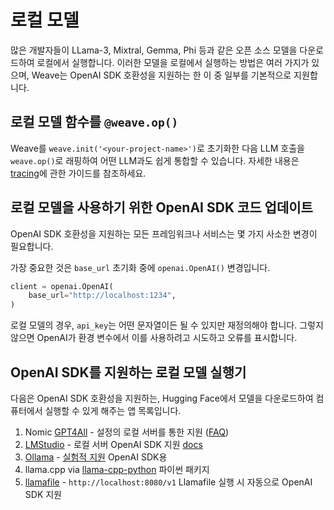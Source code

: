 # 로컬 모델

많은 개발자들이 LLama-3, Mixtral, Gemma, Phi 등과 같은 오픈 소스 모델을 다운로드하여 로컬에서 실행합니다. 이러한 모델을 로컬에서 실행하는 방법은 여러 가지가 있으며, Weave는 OpenAI SDK 호환성을 지원하는 한 이 중 일부를 기본적으로 지원합니다.

## 로컬 모델 함수를 `@weave.op()`

Weave를 `weave.init('<your-project-name>')`로 초기화한 다음 LLM 호출을 `weave.op()`로 래핑하여 어떤 LLM과도 쉽게 통합할 수 있습니다. 자세한 내용은 [tracing](/ko/guides/tracking/tracing)에 관한 가이드를 참조하세요.

## 로컬 모델을 사용하기 위한 OpenAI SDK 코드 업데이트

OpenAI SDK 호환성을 지원하는 모든 프레임워크나 서비스는 몇 가지 사소한 변경이 필요합니다.

가장 중요한 것은 `base_url` 초기화 중에 `openai.OpenAI()` 변경입니다.

```python
client = openai.OpenAI(
    base_url="http://localhost:1234",
)
```

로컬 모델의 경우, `api_key`는 어떤 문자열이든 될 수 있지만 재정의해야 합니다. 그렇지 않으면 OpenAI가 환경 변수에서 이를 사용하려고 시도하고 오류를 표시합니다.

## OpenAI SDK를 지원하는 로컬 모델 실행기

다음은 OpenAI SDK 호환성을 지원하는, Hugging Face에서 모델을 다운로드하여 컴퓨터에서 실행할 수 있게 해주는 앱 목록입니다.

1. Nomic [GPT4All](https://www.nomic.ai/gpt4all) - 설정의 로컬 서버를 통한 지원 ([FAQ](https://docs.gpt4all.io/gpt4all_help/faq.html))
2. [LMStudio](https://lmstudio.ai/) - 로컬 서버 OpenAI SDK 지원 [docs](https://lmstudio.ai/docs/local-server)
3. [Ollama](https://ollama.com/) - [실험적 지원](https://github.com/ollama/ollama/blob/main/docs/openai.mdx) OpenAI SDK용
4. llama.cpp via [llama-cpp-python](https://llama-cpp-python.readthedocs.io/en/latest/server/) 파이썬 패키지
5. [llamafile](https://github.com/Mozilla-Ocho/llamafile#other-example-llamafiles) - `http://localhost:8080/v1` Llamafile 실행 시 자동으로 OpenAI SDK 지원
